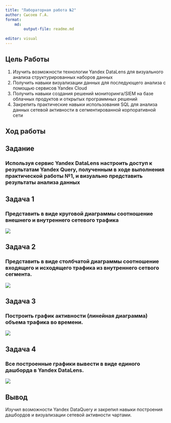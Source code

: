 ---
title: "Лабораторная работа №2"
author: Сысоев Г.А.
format:
    md:
        output-file: readme.md
    
editor: visual
---


## Цель Работы

1. 	Изучить возможности технологии Yandex DataLens для визуального анализа структурированных наборов данных 
2.	 Получить навыки визуализации данных для последующего анализа с помощью сервисов Yandex Cloud 
3. 	Получить навыки создания решений мониторинга/SIEM на базе облачных продуктов и открытых программных решений 
4. 	Закрепить практические навыки использования SQL для анализа данных сетевой активности в сегментированной корпоративной сети


## Ход работы

## Задание
### Используя сервис Yandex DataLens настроить доступ к результатам Yandex Query, полученным в ходе выполнения практической работы №1, и визуально представить результаты анализа данных

## Задача 1

### Представить в виде круговой диаграммы соотношение внешнего и внутреннего сетевого трафика

<image src = "images\a.jpg">


## Задача 2

### Представить в виде столбчатой диаграммы соотношение входящего и исходящего трафика из внутреннего сетвого сегмента.

<image src = "images\b.jpg">


## Задача 3

### Построить график активности (линейная диаграмма) объема трафика во времени.

<image src = "images\c.jpg">


## Задача 4

### Все построенные графики вывести в виде единого дашборда в Yandex DataLens.

<image src = "images\d.jpg">


## Вывод

Изучил возможности Yandex DataQuery и закрепил навыки построения дашбордов и визуализации сетевой активности чартами.
